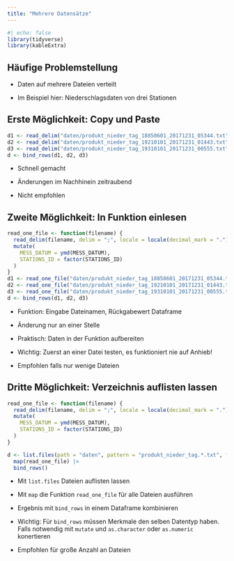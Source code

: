 ```yaml
---
title: "Mehrere Datensätze"
---
```


```r
#| echo: false
library(tidyverse)
library(kableExtra)
```


## Häufige Problemstellung

- Daten auf mehrere Dateien verteilt

- Im Beispiel hier: Niederschlagsdaten von drei Stationen


## Erste Möglichkeit: Copy und Paste

```r
d1 <- read_delim("daten/produkt_nieder_tag_18850601_20171231_05344.txt", delim = ";", locale = locale(decimal_mark = "."), trim_ws = TRUE)
d2 <- read_delim("daten/produkt_nieder_tag_19210101_20171231_01443.txt", delim = ";", locale = locale(decimal_mark = "."), trim_ws = TRUE)
d3 <- read_delim("daten/produkt_nieder_tag_19310101_20171231_00555.txt", delim = ";", locale = locale(decimal_mark = "."), trim_ws = TRUE)
d <- bind_rows(d1, d2, d3)
```

- Schnell gemacht

- Änderungen im Nachhinein zeitraubend

- Nicht empfohlen


## Zweite Möglichkeit: In Funktion einlesen

```r
read_one_file <- function(filename) {
  read_delim(filename, delim = ";", locale = locale(decimal_mark = "."), trim_ws = TRUE) |>
  mutate(
    MESS_DATUM = ymd(MESS_DATUM),
    STATIONS_ID = factor(STATIONS_ID)
  )
}
d1 <- read_one_file("daten/produkt_nieder_tag_18850601_20171231_05344.txt")
d2 <- read_one_file("daten/produkt_nieder_tag_19210101_20171231_01443.txt")
d3 <- read_one_file("daten/produkt_nieder_tag_19310101_20171231_00555.txt")
d <- bind_rows(d1, d2, d3)
```

- Funktion: Eingabe Dateinamen, Rückgabewert Dataframe

- Änderung nur an einer Stelle

- Praktisch: Daten in der Funktion aufbereiten

- Wichtig: Zuerst an einer Datei testen, es funktioniert nie auf Anhieb!

- Empfohlen falls nur wenige Dateien


## Dritte Möglichkeit: Verzeichnis auflisten lassen

```r
read_one_file <- function(filename) {
  read_delim(filename, delim = ";", locale = locale(decimal_mark = "."), trim_ws = TRUE, show_col_types = FALSE) |>
  mutate(
    MESS_DATUM = ymd(MESS_DATUM),
    STATIONS_ID = factor(STATIONS_ID)
  )
}

d <- list.files(path = "daten", pattern = "produkt_nieder_tag.*.txt", full.names = TRUE) |>
  map(read_one_file) |>
  bind_rows()
```


- Mit `list.files` Dateien auflisten lassen

- Mit `map` die Funktion `read_one_file` für alle Dateien ausführen

- Ergebnis mit `bind_rows` in einem Dataframe kombinieren

- Wichtig: Für `bind_rows` müssen Merkmale den selben Datentyp haben. Falls notwendig mit `mutate` und `as.character` oder `as.numeric` konertieren

- Empfohlen für große Anzahl an Dateien